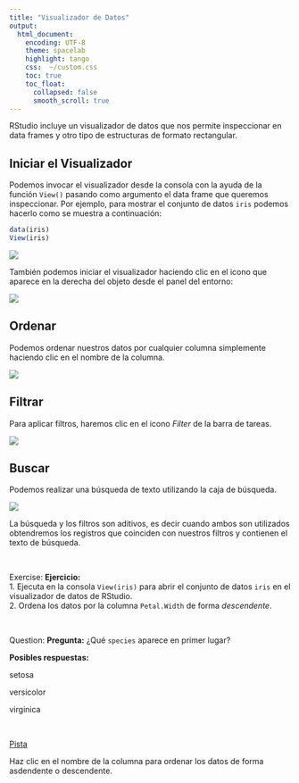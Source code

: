 ```yaml
---
title: "Visualizador de Datos"
output:
  html_document:
    encoding: UTF-8
    theme: spacelab
    highlight: tango
    css:  ~/custom.css
    toc: true
    toc_float: 
      collapsed: false
      smooth_scroll: true
---
```



RStudio incluye un visualizador de datos que nos permite inspeccionar en data frames y otro tipo de estructuras de formato rectangular.

## Iniciar el Visualizador

Podemos invocar el visualizador desde la consola con la ayuda de la función `View()` pasando como argumento el data frame que queremos inspeccionar. Por ejemplo, para mostrar el conjunto de datos `iris` podemos hacerlo como se muestra a continuación:

```r
data(iris)
View(iris)
```


![](https://i.imgur.com/uEmlRbU.png)

También podemos iniciar el visualizador haciendo clic en el icono que aparece en la derecha del objeto desde el panel del entorno:

![](https://i.imgur.com/oxMxk7j.png)


## Ordenar

Podemos ordenar nuestros datos por cualquier columna simplemente haciendo clic en el nombre de la columna.

![](https://i.imgur.com/zSducP3.png)


## Filtrar

Para aplicar filtros, haremos clic en el icono _Filter_ de la barra de tareas. 

![](https://i.imgur.com/7GjI8vk.png)

## Buscar

Podemos realizar una búsqueda de texto utilizando la caja de búsqueda.

![](https://i.imgur.com/2gSpL42.png)

La búsqueda y los filtros son aditivos, es decir cuando ambos son utilizados obtendremos los registros que coinciden con nuestros filtros y contienen el texto de búsqueda.

</br>

<div class="alert alert-info" role="alert">
<span class="glyphicon glyphicon-pencil" aria-hidden="true"></span>
<span class="sr-only">Exercise:</span>
**Ejercicio:**</br>
1.  Ejecuta en la consola `View(iris)` para abrir el conjunto de datos `iris` en el visualizador de datos de RStudio.</br>
2. Ordena los datos por la columna `Petal.Width` de forma _descendente_.
</div>

</br>

<div class="alert alert-warning" role="alert">
<span class="glyphicon glyphicon-question-sign" aria-hidden="true"></span>
<span class="sr-only">Question:</span>
**Pregunta:**
¿Qué `species` aparece en primer lugar?

**Posibles respuestas:**
<p><span class="glyphicon glyphicon-check" aria-hidden="true">  setosa</span></p>
<p><span class="glyphicon glyphicon-check" aria-hidden="true">  versicolor</span></p>
<p><span class="glyphicon glyphicon-check" aria-hidden="true">  virginica</span></p>
</div>

</br>



<p>
<a class="btn btn-info" data-toggle="collapse" href="#hint" aria-expanded="false" aria-controls="collapseExample">
<span class="glyphicon glyphicon-exclamation-sign" aria-hidden="true">     Pista</span></a>
</p>
<div class="collapse" id="hint">
<div class="card card-block">
<div class="alert alert-info" role="alert">
Haz clic en el nombre de la columna para ordenar los datos de forma asdendente o descendente.
</div>
</div>

